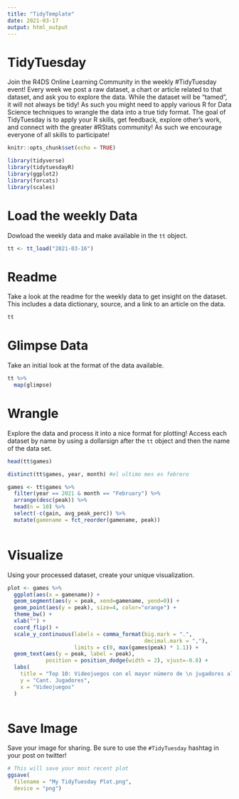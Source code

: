 ```yaml
---
title: "TidyTemplate"
date: 2021-03-17
output: html_output
---
```


# TidyTuesday

Join the R4DS Online Learning Community in the weekly #TidyTuesday event!
Every week we post a raw dataset, a chart or article related to that dataset, and ask you to explore the data.
While the dataset will be “tamed”, it will not always be tidy! As such you might need to apply various R for Data Science techniques to wrangle the data into a true tidy format.
The goal of TidyTuesday is to apply your R skills, get feedback, explore other’s work, and connect with the greater #RStats community!
As such we encourage everyone of all skills to participate!

```r

knitr::opts_chunk$set(echo = TRUE)

library(tidyverse)
library(tidytuesdayR)
library(ggplot2)
library(forcats)
library(scales)

```

# Load the weekly Data

Dowload the weekly data and make available in the `tt` object.

```r

tt <- tt_load("2021-03-16")


```


# Readme

Take a look at the readme for the weekly data to get insight on the dataset.
This includes a data dictionary, source, and a link to an article on the data.

```r

tt

```


# Glimpse Data

Take an initial look at the format of the data available.

```r

tt %>% 
  map(glimpse)

```

# Wrangle

Explore the data and process it into a nice format for plotting! Access each dataset by name by using a dollarsign after the `tt` object and then the name of the data set.

```r

head(tt$games)

distinct(tt$games, year, month) #el ultimo mes es febrero

games <- tt$games %>% 
  filter(year == 2021 & month == "February") %>% 
  arrange(desc(peak)) %>% 
  head(n = 10) %>% 
  select(-c(gain, avg_peak_perc)) %>% 
  mutate(gamename = fct_reorder(gamename, peak))
  

```


# Visualize

Using your processed dataset, create your unique visualization.

```r

plot <- games %>% 
  ggplot(aes(x = gamename)) +
  geom_segment(aes(y = peak, xend=gamename, yend=0)) +
  geom_point(aes(y = peak), size=4, color="orange") +
  theme_bw() +
  xlab("") +
  coord_flip() +
  scale_y_continuous(labels = comma_format(big.mark = ".",
                                           decimal.mark = ","),
                     limits = c(0, max(games$peak) * 1.1)) +
  geom_text(aes(y = peak, label = peak), 
            position = position_dodge(width = 2), vjust=-0.8) + 
  labs(
    title = "Top 10: Videojuegos con el mayor número de \n jugadores al mismo tiempo en Febrero, 2020",
    y = "Cant. Jugadores",
    x = "Videojuegos"
  )



```

# Save Image

Save your image for sharing. Be sure to use the `#TidyTuesday` hashtag in your post on twitter! 

```r

# This will save your most recent plot
ggsave(
  filename = "My TidyTuesday Plot.png",
  device = "png")

```
